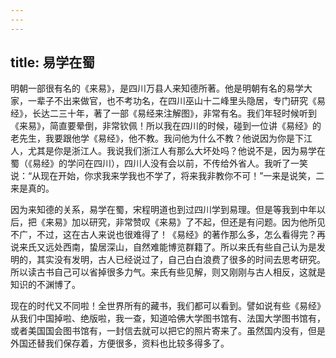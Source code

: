 ```yaml
---
---
---
```

title: 易学在蜀
---




明朝一部很有名的《来易》，是四川万县人来知德所著。他是明朝有名的易学大家，一辈子不出来做官，也不考功名，在四川巫山十二峰里头隐居，专门研究《易经》，长达二三十年，著了一部《易经来注解图》，非常有名。我们年轻时候听到《来易》，简直要晕倒，非常钦佩！所以我在四川的时候，碰到一位讲《易经》的老先生，我要跟他学《易经》，他不教。我问他为什么不教？他说因为你是下江人，尤其是你是浙江人。我说我们浙江人有那么大坏处吗？他说不是，因为易学在蜀（《易经》的学问在四川），四川人没有会以前，不传给外省人。我听了一笑说：“从现在开始，你求我来学我也不学了，将来我非教你不可！”一来是说笑，二来是真的。

因为来知德的关系，易学在蜀，宋程明道也到过四川学到易理。但是等我到中年以后，把《来易》加以研究，非常赞叹《来易》了不起，但还是有问题。因为他所见不广，不过，这在古人来说也很难得了！《易经》的著作那么多，怎么看得完？再说来氏又远处西南，蛰居深山，自然难能博览群籍了。所以来氏有些自己认为是发明的，其实没有发明，古人已经说过了，自己白白浪费了很多的时间去思考研究。所以读古书自己可以省掉很多力气。来氏有些见解，则又刚刚与古人相反，这就是知识的不渊博了。

现在的时代又不同啦！全世界所有的藏书，我们都可以看到。譬如说有些《易经》从我们中国掉啦、绝版啦，我一查，知道哈佛大学图书馆有、法国大学图书馆有，或者美国国会图书馆有，一封信去就可以把它的照片寄来了。虽然国内没有，但是外国还替我们保存着，方便很多，资料也比较多得多了。